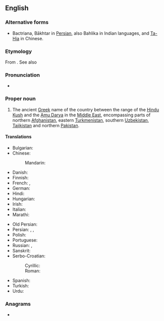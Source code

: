 {{also|Báctria}}
==English==
{{wikipedia}}

===Alternative forms===
* Bactriana, Bākhtar in [[Persian]], also Bahlika in Indian languages, and [[Ta-Hia]] in Chinese.

===Etymology===
From {{etyl|grc|en}} {{m|grc|Βακτριανή}}. See also {{cog|peo|𐎲𐎠𐎧𐎫𐎼𐎡𐏁|tr=Bâxtriš}}

===Pronunciation===
* {{a|UK}} {{IPA|/ˈbæktɹɪə/|lang=en}}

===Proper noun===
{{en-proper noun}}

# The ancient [[Greek]] name of the country between the range of the [[Hindu Kush]] and the [[Amu Darya]] in the [[Middle East]], encompassing parts of northern [[Afghanistan]], eastern [[Turkmenistan]], southern [[Uzbekistan]], [[Tajikistan]] and northern [[Pakistan]].

====Translations====
{{trans-top|Greek name for ancient country}}
* Bulgarian: {{t|bg|Бактрия|f}}
* Chinese:
*: Mandarin: {{t+|cmn|大夏|tr=Dàxià}}
* Danish: {{t|da|Baktrien}}
* Finnish: {{t+|fi|Baktria}}
* French: {{t+|fr|Bactriane|f}}, {{t+|fr|Bactrie|f}}
* German: {{t|de|Baktrien|n}}
* Hindi: {{t+|hi|वाह्लीक|m}}
* Hungarian: {{t|hu|Baktria}}
* Irish: {{t|ga|an Bhaictria|f}}
* Italian: {{t|it|Battria}}
* Marathi: {{t|mr|बॅक्ट्रिया}}
{{trans-mid}}
* Old Persian: {{t|peo|𐎲𐎠𐎧𐎫𐎼𐎡𐏁|tr=Bāxtriš|sc=Xpeo}}
* Persian: {{t+|fa|باختر|tr=bâxtar}}, {{t+|fa|بلخ|tr=balx}}, {{t|fa|طخارستان|tr=toxârestân}}
* Polish: {{t+|pl|Baktria|f}}
* Portuguese: {{t|pt|Báctria|f}}
* Russian: {{t+|ru|Бактрия|f}}, {{t|ru|Бактриана|f}}
* Sanskrit: {{t+|sa|वाह्लीक}}
* Serbo-Croatian:
*: Cyrillic: {{t|sh|Бактрија|f}}
*: Roman: {{t|sh|Baktrija|f}}
* Spanish: {{t|es|Bactriana|f}}
* Turkish: {{t|tr|Baktria}}
* Urdu: {{t|ur|باختر|tr=Bākhtar}}
{{trans-bottom}}

===Anagrams===
* {{anagrams|en|a=aabcirt|bait car}}